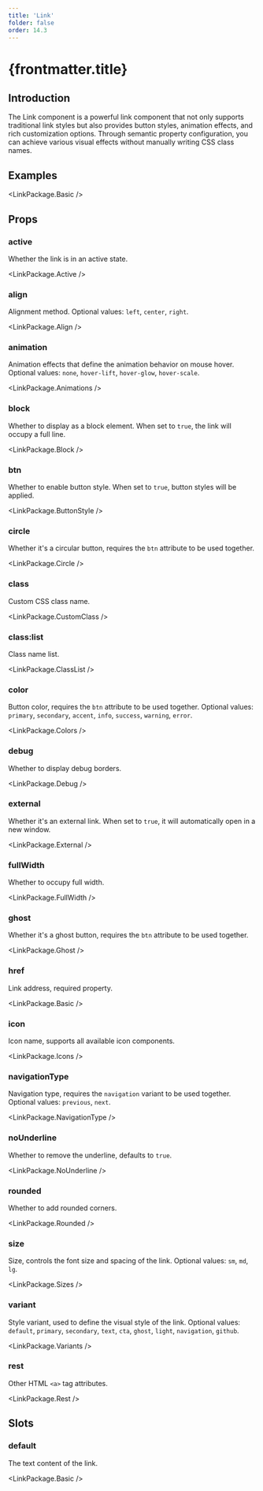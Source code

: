 ```yaml
---
title: 'Link'
folder: false
order: 14.3
---
```



# {frontmatter.title}

## Introduction

The Link component is a powerful link component that not only supports traditional link styles but also provides button styles, animation effects, and rich customization options. Through semantic property configuration, you can achieve various visual effects without manually writing CSS class names.

## Examples

<LinkPackage.Basic />

## Props

### active

Whether the link is in an active state.

<LinkPackage.Active />

### align

Alignment method. Optional values: `left`, `center`, `right`.

<LinkPackage.Align />

### animation

Animation effects that define the animation behavior on mouse hover. Optional values: `none`, `hover-lift`, `hover-glow`, `hover-scale`.

<LinkPackage.Animations />

### block

Whether to display as a block element. When set to `true`, the link will occupy a full line.

<LinkPackage.Block />

### btn

Whether to enable button style. When set to `true`, button styles will be applied.

<LinkPackage.ButtonStyle />

### circle

Whether it's a circular button, requires the `btn` attribute to be used together.

<LinkPackage.Circle />

### class

Custom CSS class name.

<LinkPackage.CustomClass />

### class:list

Class name list.

<LinkPackage.ClassList />

### color

Button color, requires the `btn` attribute to be used together. Optional values: `primary`, `secondary`, `accent`, `info`, `success`, `warning`, `error`.

<LinkPackage.Colors />

### debug

Whether to display debug borders.

<LinkPackage.Debug />

### external

Whether it's an external link. When set to `true`, it will automatically open in a new window.

<LinkPackage.External />

### fullWidth

Whether to occupy full width.

<LinkPackage.FullWidth />

### ghost

Whether it's a ghost button, requires the `btn` attribute to be used together.

<LinkPackage.Ghost />

### href

Link address, required property.

<LinkPackage.Basic />

### icon

Icon name, supports all available icon components.

<LinkPackage.Icons />

### navigationType

Navigation type, requires the `navigation` variant to be used together. Optional values: `previous`, `next`.

<LinkPackage.NavigationType />

### noUnderline

Whether to remove the underline, defaults to `true`.

<LinkPackage.NoUnderline />

### rounded

Whether to add rounded corners.

<LinkPackage.Rounded />

### size

Size, controls the font size and spacing of the link. Optional values: `sm`, `md`, `lg`.

<LinkPackage.Sizes />

### variant

Style variant, used to define the visual style of the link. Optional values: `default`, `primary`, `secondary`, `text`, `cta`, `ghost`, `light`, `navigation`, `github`.

<LinkPackage.Variants />

### rest

Other HTML `<a>` tag attributes.

<LinkPackage.Rest />

## Slots

### default

The text content of the link.

<LinkPackage.Basic />
